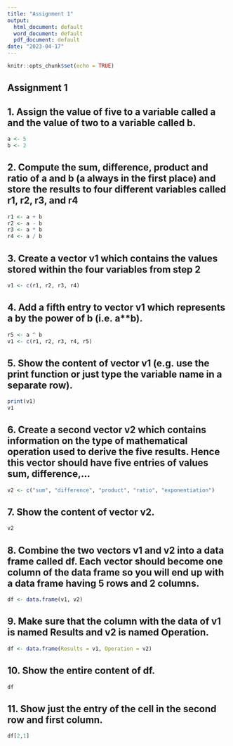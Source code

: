 ```yaml
---
title: "Assignment 1"
output:
  html_document: default
  word_document: default
  pdf_document: default
date: "2023-04-17"
---
```


```r
knitr::opts_chunk$set(echo = TRUE)
```


## Assignment 1

## 1. Assign the value of five to a variable called a and the value of two to a variable called b.

```r
a <- 5
b <- 2
```


## 2. Compute the sum, difference, product and ratio of a and b (a always in the first place) and store the results to four different variables called r1, r2, r3, and r4

```r
r1 <- a + b
r2 <- a - b
r3 <- a * b
r4 <- a / b
```

## 3. Create a vector v1 which contains the values stored within the four variables from step 2

```r
v1 <- c(r1, r2, r3, r4)
```

## 4. Add a fifth entry to vector v1 which represents a by the power of b (i.e. a**b).

```r
r5 <- a ^ b
v1 <- c(r1, r2, r3, r4, r5)

```
## 5. Show the content of vector v1 (e.g. use the print function or just type the variable name in a separate row).

```r
print(v1)
v1
```
## 6. Create a second vector v2 which contains information on the type of mathematical operation used to derive the five results. Hence this vector should have five entries of values sum, difference,…

```r
v2 <- c("sum", "difference", "product", "ratio", "exponentiation")
```

## 7. Show the content of vector v2.
```r
v2
```

## 8. Combine the two vectors v1 and v2 into a data frame called df. Each vector should become one column of the data frame so you will end up with a data frame having 5 rows and 2 columns.

```r
df <- data.frame(v1, v2)
```

## 9. Make sure that the column with the data of v1 is named Results and v2 is named Operation.

```r
df <- data.frame(Results = v1, Operation = v2)
```

## 10. Show the entire content of df.

```r
df
```

## 11. Show just the entry of the cell in the second row and first column.
```r
df[2,1]

```



